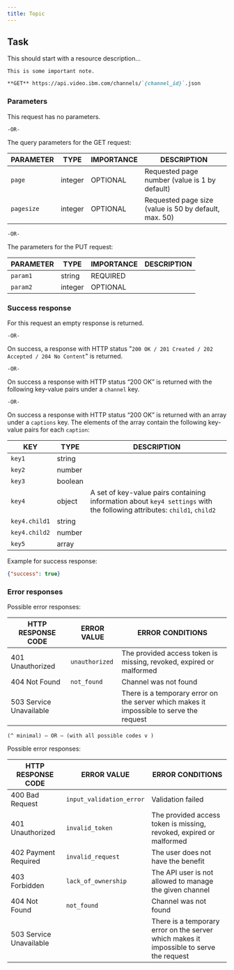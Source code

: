 ```yaml
---
title: Topic
---
```


## Task

This should start with a resource description…

`This is some important note.`

```markdown
**GET** https://api.video.ibm.com/channels/`{channel_id}`.json
```

### Parameters

This request has no parameters.

`-OR-`

The query parameters for the GET request:


| PARAMETER  | TYPE    | IMPORTANCE | DESCRIPTION                                          |
| ---------- | ------- | ---------- | ---------------------------------------------------- |
| `page`     | integer | OPTIONAL   | Requested page number (value is 1 by default)        |
| `pagesize` | integer | OPTIONAL   | Requested page size (value is 50 by default, max. 50)|

`-OR-`

The parameters for the PUT request:

| PARAMETER  | TYPE    | IMPORTANCE | DESCRIPTION |
| ---------- | ------- | ---------- | ----------- |
| `param1`   | string  | REQUIRED   |             |
| `param2`   | integer | OPTIONAL   |             |

### Success response

For this request an empty response is returned.

`-OR-`

On success, a response with HTTP status "`200 OK / 201 Created / 202 Accepted / 204 No Content`" is returned.

`-OR-`

On success a response with HTTP status “200 OK” is returned with the following key-value pairs under a `channel` key.

`-OR-`

On success a response with HTTP status “200 OK” is returned with an array under a `captions` key. The elements of the array contain the following key-value pairs for each `caption`:

| KEY             | TYPE    | DESCRIPTION |
| --------------- | ------- | ----------- |
| `key1`          | string  |             |
| `key2`          | number  |             |
| `key3`          | boolean |             |
| `key4`          | object  | A set of key-value pairs containing information about `key4 settings` with the following attributes: `child1`, `child2` |
| `key4.child1`   | string  |             |
| `key4.child2`   | number  |             |
| `key5`          | array   |             |

Example for success response:

```json
{"success": true}
```

### Error responses

Possible error responses:

| HTTP RESPONSE CODE      | ERROR VALUE    | ERROR CONDITIONS |
| ----------------------- | -------------- | ---------------- |
| 401 Unauthorized        | `unauthorized` | The provided access token is missing, revoked, expired or malformed |
| 404 Not Found           | `not_found`    | Channel was not found |
| 503 Service Unavailable |                | There is a temporary error on the server which makes it impossible to serve the request |

`(^ minimal) – OR – (with all possible codes v )`

Possible error responses:

| HTTP RESPONSE CODE      | ERROR VALUE              | ERROR CONDITIONS  |
| ----------------------- | ------------------------ | ----------------- |
| 400 Bad Request         | `input_validation_error` | Validation failed |
| 401 Unauthorized        | `invalid_token`          | The provided access token is missing, revoked, expired or malformed |
| 402 Payment Required    | `invalid_request`        | The user does not have the benefit |
| 403 Forbidden           | `lack_of_ownership`      | The API user is not allowed to manage the given channel |
| 404 Not Found           | `not_found`              | Channel was not found |
| 503 Service Unavailable |                          | There is a temporary error on the server which makes it impossible to serve the request |